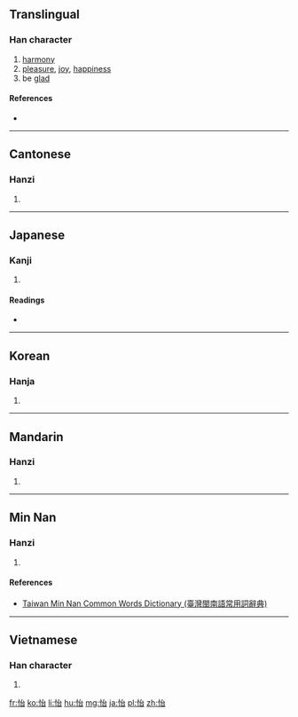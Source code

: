 ==Translingual==

===Han character===
{{Han char|rn=61|rad=心|as=05|sn=8|four=9306<sub>0</sub>|canj=心戈口 (PIR)|ids=⿰[[忄]][[台]]}}

# [[harmony]]
# [[pleasure]], [[joy]], [[happiness]]
# be [[glad]]

====References====
* {{Han ref|kx=0381.160|dkj=10470|dj=0710.010|hdz=42289.010|uh=6021|ud=24609|bh=A9C9|bd=43465}}

----

==Cantonese==

===Hanzi===
{{yue-hanzi|jyut=[[ji4]]|y=yi4}}

# {{defn|lang=yue|sort=心05}}

----

==Japanese==

===Kanji===
{{ja-kanji|grade=|rs=心05}}

# {{defn|lang=ja|sort=心05}}

====Readings====
* {{ja-readings|on=[[い]] (i)|kun=[[よろこぶ]] (yorokobu)}}

----

==Korean==

===Hanja===
{{ko-hanja|hangeul=이|eumhun=|rv=i|mr=i|y=i}}

# {{defn|lang=ko|sort=心05}}

----

==Mandarin==

===Hanzi===
{{cmn-hanzi|pin=[[yí]] ([[yi2]])|wg=i<sup>2</sup>}}

# {{defn|lang=cmn|sort=心05}}

----

==Min Nan==

===Hanzi===
{{nan-hanzi|tlpa=[[î]] (i<sup>5</sup>)}}

# {{defn|lang=nan|sort=心05}}

====References====
*[http://twblg.dict.edu.tw/holodict_new/index.html Taiwan Min Nan Common Words Dictionary (臺灣閩南語常用詞辭典)]

----

==Vietnamese==

===Han character===
{{vi-hantu|[[di]]|rs=心05}}

# {{defn|lang=vi|sort=心05}}

[[fr:怡]]
[[ko:怡]]
[[li:怡]]
[[hu:怡]]
[[mg:怡]]
[[ja:怡]]
[[pl:怡]]
[[zh:怡]]